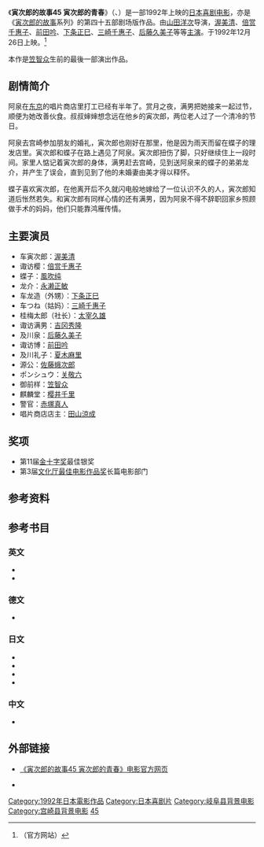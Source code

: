 {{noteTA
|1=zh-hans:寅次郎的故事; zh-hant:男人真命苦;
}}
{{Infobox film
| name = 寅次郎的故事45 寅次郎的青春<br>男はつらいよ 寅次郎の青春<br>Tora-san Makes Excuses
| image = 
| caption = 
| director = [[山田洋次|山田洋次]]
| producer = 岛津清<br>深泽宏
| writer = 山田洋次<br>朝间义隆
| starring = [[渥美清|渥美清]]<br>[[后藤久美子|后藤久美子]]
| music = [[山本直纯|山本直纯]]
| cinematography = 高羽哲夫<br>Mitsumi Hanada
| editing = 石井岩
| distributor = [[松竹|松竹]]
| released = {{Film date|1992|12|26}}
| runtime = 101分钟
| country = {{JPN}}
| language = 日语
| budget = 
| gross = 
| preceded_by = [[寅次郎的故事44_寅次郎的告白|寅次郎的故事44 寅次郎的告白]]
| followed_by = [[寅次郎的故事46_寅次郎的相亲|寅次郎的故事46 寅次郎的相亲]]
}}

《'''寅次郎的故事45 寅次郎的青春'''》（{{lang-ja|男はつらいよ 寅次郎の青春}}、{{lang-en|Tora-san Makes Excuses}}）是一部1992年上映的[[日本|日本]][[喜剧电影|喜剧电影]]，亦是《[[寅次郎的故事|寅次郎的故事]]系列》的第四十五部剧场版作品。由[[山田洋次|山田洋次]]导演，[[渥美清|渥美清]]、[[倍赏千惠子|倍赏千惠子]]、[[前田吟|前田吟]]、[[下条正巳|下条正巳]]、[[三崎千惠子|三崎千惠子]]、[[后藤久美子|后藤久美子]]等等[[主演|主演]]。于1992年12月26日上映。<ref>{{cite web|url=http://www.tora-san.jp/toranomaki/movie45/madonna.html|title=男はつらいよ 寅次郎の青春 (Madonna)|accessdate=2016-03-18|publisher=[http://www.tora-san.jp/ www.tora-san.jp]|language=ja|archive-url=https://web.archive.org/web/20150717072430/http://www.tora-san.jp/toranomaki/movie45/madonna.html|archive-date=2015-07-17|dead-url=yes}}（官方网站）</ref>

本作是[[笠智众|笠智众]]生前的最後一部演出作品。

==剧情简介==
阿泉在[[东京|东京]]的唱片商店里打工已经有半年了。赏月之夜，满男把她接来一起过节，顺便为她改善伙食。叔叔婶婶想念远在他乡的寅次郎，两位老人过了一个清冷的节日。 

阿泉去宫崎参加朋友的婚礼，寅次郎也刚好在那里，他是因为雨天而留在蝶子的理发店里。寅次郎和蝶子在路上遇见了阿泉。寅次郎扭伤了脚，只好继续住上一段时间。家里人惦记着寅次郎的身体，满男赶去宫崎，见到送阿泉来的蝶子的弟弟龙介，并产生了误会，直到见到了他的未婚妻由美才得以释怀。 

蝶子喜欢寅次郎，在他离开后不久就闪电般地嫁给了一位认识不久的人，寅次郎知道后怅然若失。和寅次郎有同样心情的还有满男，因为阿泉不得不辞职回家乡照顾做手术的妈妈，他们只能靠鸿雁传情。 

==主要演员==
*车寅次郎：[[渥美清|渥美清]]
*诹访樱：[[倍赏千惠子|倍赏千惠子]]
*蝶子：[[風吹纯|風吹纯]]
*龙介：[[永濑正敏|永濑正敏]]
*车龙造（外甥）：[[下条正巳|下条正巳]]
*车つね（姑妈）：[[三崎千惠子|三崎千惠子]]
*桂梅太郎（社长）：[[太宰久雄|太宰久雄]]
*诹访满男：[[吉冈秀隆|吉冈秀隆]]
*及川泉：[[后藤久美子|后藤久美子]]
*诹访博：[[前田吟|前田吟]]
*及川礼子：[[夏木麻里|夏木麻里]]
*源公：[[佐藤蛾次郎|佐藤蛾次郎]]
*ポンシュウ：[[关敬六|关敬六]]
*御前样：[[笠智众|笠智众]]
*麒麟堂：[[樱井千里|樱井千里]]
*警官：[[赤塚真人|赤塚真人]]
*唱片商店店主：[[田山涼成|田山涼成]]

==奖项==
*第11届[[金十字奖|金十字奖]]最佳银奖
*第3届[[文化厅最佳电影作品奖|文化厅最佳电影作品奖]]长篇电影部门

==参考资料==
{{reflist}}

==参考书目==
===英文===
* {{cite web|url=http://www.citwf.com/film257089.htm|title=OTOKO WA TSURAIYO -TORAJIRO NO SEISHUN|accessdate=2016-03-18|publisher=[[Complete_Index_to_World_Film|Complete Index to World Film]]|language=en|archive-url=https://web.archive.org/web/20160303231351/http://www.citwf.com/film257089.htm|archive-date=2016-03-03|dead-url=yes}}
* {{IMDb title|0105071|Otoko wa tsurai yo: Torajiro no seishun (1992)}}

===德文===
* {{cite web|url=http://www.molodezhnaja.ch/torasan45.htm|title=Tora-san Makes Excuses|accessdate=2016-03-18|publisher=[http://www.molodezhnaja.ch/ www.molodezhnaja.ch]|language=de|archive-date=2019-03-17|archive-url=https://web.archive.org/web/20190317070742/http://www.molodezhnaja.ch/torasan45.htm|dead-url=no}}

===日文===
* {{cite web|url=http://www.allcinema.net/prog/show_c.php?num_c=151854|title=男はつらいよ　寅次郎の青春  (1992)|accessdate=2016-03-18|publisher=[http://www.allcinema.net/ www.allcinema.net]|language=ja|archive-date=2016-03-04|archive-url=https://web.archive.org/web/20160304072722/http://www.allcinema.net/prog/show_c.php?num_c=151854|dead-url=no}}
* {{cite web|url=http://www.japanese-cinema-db.jp/details/1810|title=男はつらいよ 寅次郎の青春|accessdate=2016-03-18|publisher=[http://www.japanese-cinema-db.jp/index.php 日本电影院数据库]（[[日本文化厅|日本文化厅]]）|language=ja|deadurl=yes|archiveurl=https://web.archive.org/web/20120326031813/http://www.japanese-cinema-db.jp/details/1810|archivedate=2012-03-26}}
* {{cite web|url=http://www.jmdb.ne.jp/1992/dp002640.htm|title=男はつらいよ 寅次郎の青春|accessdate=2016-03-18|language=ja|publisher=[[日本电影数据库|日本电影数据库]]|archive-url=https://web.archive.org/web/20160303170849/http://www.jmdb.ne.jp/1992/dp002640.htm|archive-date=2016-03-03|dead-url=yes}}
* {{cite web|url=http://www.kinejun.jp/cinema/id/27555|title=男はつらいよ 寅次郎の青春|accessdate=2016-03-18|language=ja|publisher=[[电影旬报|电影旬报]]|deadurl=yes|archiveurl=https://web.archive.org/web/20120324083716/http://www.kinejun.jp/cinema/id/27555|archivedate=2012-03-24}}

===中文===
* {{cite web|url=https://movie.douban.com/subject/1981233/|title=寅次郎的故事45 寅次郎的青春|accessdate=2016-03-18|publisher=豆瓣电影|archive-date=2017-01-10|archive-url=https://web.archive.org/web/20170110203122/https://movie.douban.com/subject/1981233/|dead-url=no}}

==外部链接==
* {{ja icon}} [https://web.archive.org/web/20150723030856/http://www.tora-san.jp/toranomaki/movie45/ 《寅次郎的故事45 寅次郎的青春》电影官方网页]
* {{en icon}} {{imdb title|0105071|寅次郎的故事45 寅次郎的青春}}

{{寅次郎的故事}}

{{DEFAULTSORT:Tora-san-45}}
[[Category:1992年日本電影作品|Category:1992年日本電影作品]]
[[Category:日本喜剧片|Category:日本喜剧片]]
[[Category:岐阜县背景电影|Category:岐阜县背景电影]]
[[Category:宫崎县背景电影|Category:宫崎县背景电影]]
[[Category:寅次郎的故事系列|45]]